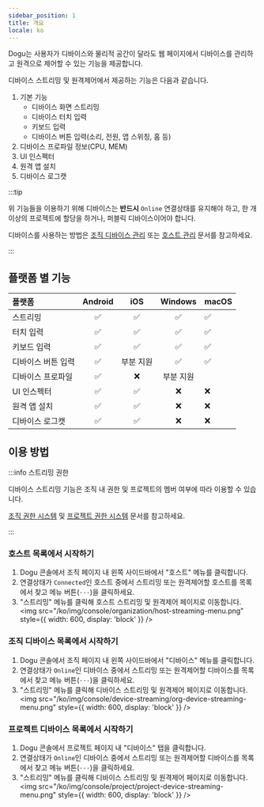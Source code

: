 ```yaml
---
sidebar_position: 1
title: 개요
locale: ko
---
```


Dogu는 사용자가 디바이스와 물리적 공간이 달라도 웹 페이지에서 디바이스를 관리하고 원격으로 제어할 수 있는 기능을 제공합니다.

디바이스 스트리밍 및 원격제어에서 제공하는 기능은 다음과 같습니다.

1. 기본 기능
   - 디바이스 화면 스트리밍
   - 디바이스 터치 입력
   - 키보드 입력
   - 디바이스 버튼 입력(소리, 전원, 앱 스위칭, 홈 등)
2. 디바이스 프로파일 정보(CPU, MEM)
3. UI 인스펙터
4. 원격 앱 설치
5. 디바이스 로그캣

:::tip

위 기능들을 이용하기 위해 디바이스는 **반드시** `Online` 연결상태를 유지해야 하고, 한 개 이상의 프로젝트에 할당을 하거나, 퍼블릭 디바이스이어야 합니다.

디바이스를 사용하는 방법은 [조직 디바이스 관리](/management/organization/device/device-management) 또는 [호스트 관리](/management/organization/host) 문서를 참고하세요.

:::

## 플랫폼 별 기능

| 플랫폼             | Android |    iOS    |  Windows  | macOS |
| :----------------- | :-----: | :-------: | :-------: | ----- |
| 스트리밍           |   ✅    |    ✅     |    ✅     | ✅    |
| 터치 입력          |   ✅    |    ✅     |    ✅     | ✅    |
| 키보드 입력        |   ✅    |    ✅     |    ✅     | ✅    |
| 디바이스 버튼 입력 |   ✅    | 부분 지원 |    ✅     | ✅    |
| 디바이스 프로파일  |   ✅    |    ❌     | 부분 지원 |
| UI 인스펙터        |   ✅    |    ✅     |    ❌     | ❌    |
| 원격 앱 설치       |   ✅    |    ✅     |    ❌     | ❌    |
| 디바이스 로그캣    |   ✅    |    ✅     |    ❌     | ❌    |

## 이용 방법

:::info 스트리밍 권한

디바이스 스트리밍 기능은 조직 내 권한 및 프로젝트의 멤버 여부에 따라 이용할 수 있습니다.

[조직 권한 시스템](/management/organization/permission) 및 [프로젝트 권한 시스템](/management/project/permission) 문서를 참고하세요.

:::

### 호스트 목록에서 시작하기

1. Dogu 콘솔에서 조직 페이지 내 왼쪽 사이드바에서 "호스트" 메뉴를 클릭합니다.
2. 연결상태가 `Connected`인 호스트 중에서 스트리밍 또는 원격제어할 호스트를 목록에서 찾고 메뉴 버튼(`···`)을 클릭하세요.
3. "스트리밍" 메뉴를 클릭해 호스트 스트리밍 및 원격제어 페이지로 이동합니다.
   <img
     src="/ko/img/console/organization/host-streaming-menu.png"
     style={{ width: 600, display: 'block' }}
   />

### 조직 디바이스 목록에서 시작하기

1. Dogu 콘솔에서 조직 페이지 내 왼쪽 사이드바에서 "디바이스" 메뉴를 클릭합니다.
2. 연결상태가 `Online`인 디바이스 중에서 스트리밍 또는 원격제어할 디바이스를 목록에서 찾고 메뉴 버튼(`···`)을 클릭하세요.
3. "스트리밍" 메뉴를 클릭해 디바이스 스트리밍 및 원격제어 페이지로 이동합니다.
   <img
     src="/ko/img/console/device-streaming/org-device-streaming-menu.png"
     style={{ width: 600, display: 'block' }}
   />

### 프로젝트 디바이스 목록에서 시작하기

1. Dogu 콘솔에서 프로젝트 페이지 내 "디바이스" 탭을 클릭합니다.
2. 연결상태가 `Online`인 디바이스 중에서 스트리밍 또는 원격제어할 디바이스를 목록에서 찾고 메뉴 버튼(`···`)을 클릭하세요.
3. "스트리밍" 메뉴를 클릭해 디바이스 스트리밍 및 원격제어 페이지로 이동합니다.
   <img
     src="/ko/img/console/project/project-device-streaming-menu.png"
     style={{ width: 600, display: 'block' }}
   />
